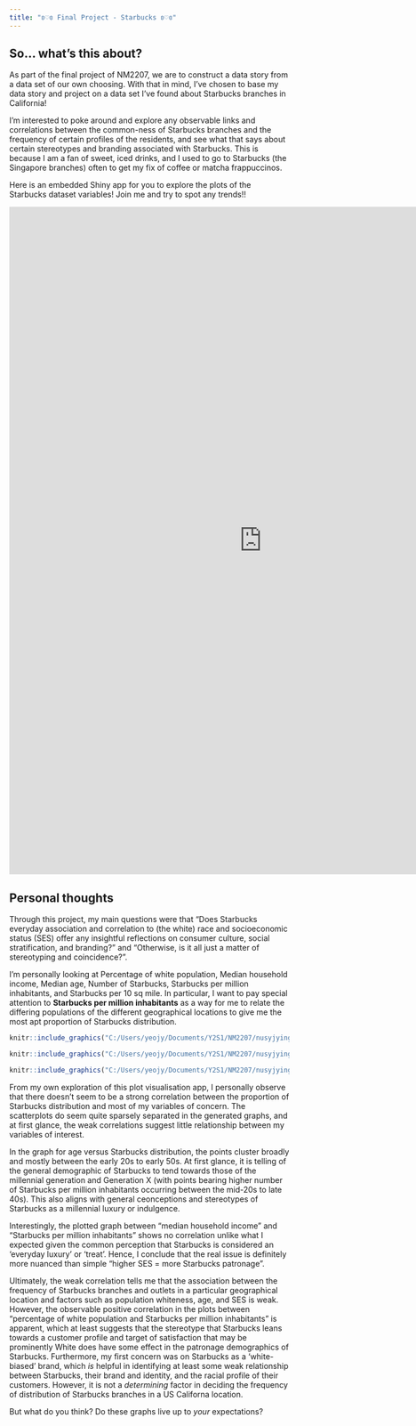 ---
title: "ʚ♡ɞ Final Project - Starbucks ʚ♡ɞ"
---

<style>
  body {
  background-image: url(https://i.pinimg.com/originals/fa/d0/24/fad024cd9459c3c241dc109eae493087.png);
  background-size: cover;
  background-repeat: no-repeat;
}
  
</style>

## So... what's this about?

As part of the final project of NM2207, we are to construct a data story from a data set of our own choosing. With that in mind, I've chosen to base my data story and project on a data set I've found about Starbucks branches in California!

I'm interested to poke around and explore any observable links and correlations between the common-ness of Starbucks branches and the frequency of certain profiles of the residents, and see what that says about certain stereotypes and branding associated with Starbucks. This is because I am a fan of sweet, iced drinks, and I used to go to Starbucks (the Singapore branches) often to get my fix of coffee or matcha frappuccinos.

Here is an embedded Shiny app for you to explore the plots of the Starbucks dataset variables! Join me and try to spot any trends!!

<iframe height="1200" width="180%" frameborder="no" src="https://nusyjying.shinyapps.io/StarbiesPlotApp/"> </iframe>

## Personal thoughts

Through this project, my main questions were that "Does Starbucks everyday association and correlation to (the white) race and socioeconomic status (SES) offer any insightful reflections on consumer culture, social stratification, and branding?" and "Otherwise, is it all just a matter of stereotyping and coincidence?". 

I’m personally looking at Percentage of white population, Median household income, Median age, Number of Starbucks, Starbucks per million inhabitants, and Starbucks per 10 sq mile. In particular, I want to pay special attention to **Starbucks per million inhabitants** as a way for me to relate the differing populations of the different geographical locations to give me the most apt proportion of Starbucks distribution.

```{r, eval=TRUE,echo=FALSE,out.width="70%"}

knitr::include_graphics("C:/Users/yeojy/Documents/Y2S1/NM2207/nusyjying.github.io/src/images/graphwypipo.png")

```

```{r, eval=TRUE,echo=FALSE,out.width="70%"}

knitr::include_graphics("C:/Users/yeojy/Documents/Y2S1/NM2207/nusyjying.github.io/src/images/graphses.png")

```

```{r, eval=TRUE,echo=FALSE,out.width="70%"}

knitr::include_graphics("C:/Users/yeojy/Documents/Y2S1/NM2207/nusyjying.github.io/src/images/graphage.png")

```

From my own exploration of this plot visualisation app, I personally observe that there doesn't seem to be a strong correlation between the proportion of Starbucks distribution and most of my variables of concern. The scatterplots do seem quite sparsely separated in the generated graphs, and at first glance, the weak correlations suggest little relationship between my variables of interest.

In the graph for age versus Starbucks distribution, the points cluster broadly and mostly between the early 20s to early 50s. At first glance, it is telling of the general demographic of Starbucks to tend towards those of the millennial generation and Generation X (with points bearing higher number of Starbucks per million inhabitants occurring between the mid-20s to late 40s). This also aligns with general ceonceptions and stereotypes of Starbucks as a millennial luxury or indulgence. 

Interestingly, the plotted graph between "median household income" and "Starbucks per million inhabitants" shows no correlation unlike what I expected given the common perception that Starbucks is considered an 'everyday luxury' or 'treat'. Hence, I conclude that the real issue is definitely more nuanced than simple "higher SES = more Starbucks patronage". 

Ultimately, the weak correlation tells me that the association between the frequency of Starbucks branches and outlets in a particular geographical location and factors such as population whiteness, age, and SES is weak. However, the observable positive correlation in the plots between "percentage of white population and Starbucks per million inhabitants" is apparent, which at least suggests that the stereotype that Starbucks leans towards a customer profile and target of satisfaction that may be prominently White does have some effect in the patronage demographics of Starbucks. Furthermore, my first concern was on Starbucks as a 'white-biased' brand, which _is_ helpful in identifying at least some weak relationship between Starbucks, their brand and identity, and the racial profile of their customers. However, it is not a _determining_ factor in deciding the frequency of distribution of Starbucks branches in a US Californa location. 

But what do you think? Do these graphs live up to _your_ expectations?